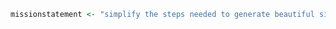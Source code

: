 ```r
missionstatement <- "simplify the steps needed to generate beautiful simulation output from [Stock Synthesis (SS3)][ss]"
```

[admb]: https://www.admb-project.org/community/ "AD model builder project"
[code-of-conduct]: https://github.com/nmfs-fish-tools/Resources/blob/main/CODE_OF_CONDUCT.md "Code of Conduct"
[contributor-guidelines]: https://github.com/nmfs-fish-tools/Resources/blob/main/CONTRIBUTING.md "Contributor guidelines"
[devtools]: https://devtools.r-lib.org/ "devtools R package"
[discussions]: https://github.com/ss3sim/ss3sim/discussions "ss3sim Discussions on GitHub"
[ggplot2]: https://ggplot2.tidyverse.org/ "ggplot2 documentation"
[grammar-of-graphics]: https://www.amazon.com/Grammar-Graphics-Statistics-Computing/dp/0387245448/ref=as_li_ss_tl "Grammar of Graphics on Amazon"
[issues]: https://github.com/ss3sim/ss3sim/issues "ss3sim issue tracker on GitHub"
[r4ss-github]: https://github.com/r4ss/r4ss "r4ss on GitHub"
[r4ss-cran]: https://cran.r-project.org/package=r4ss "r4ss on CRAN"
[remotes]: https://remotes.r-lib.org/ "remotes R package"
[rstudio-blog]: https://blog.rstudio.org/ "RStudio Blog"
[ss]: https://github.com/nmfs-stock-synthesis/stock-synthesis "Stock Synthesis (SS3) github repository"
[ss-catchability]: https://nmfs-stock-synthesis.github.io/ss-documentation/SS330_User_Manual.html#catchability "Stock Synthesis catchability documentation"
[ss-gettingstarted]: https://nmfs-stock-synthesis.github.io/ss-documentation/Getting_Started_SS.html "Stock Synthesis Getting Started documentation"
[ss-githubactions]: https://github.com/nmfs-stock-synthesis/stock-synthesis/actions "Stock Synthesis GitHub actions"
[ss-manual]: https://nmfs-stock-synthesis.github.io/ss-documentation/SS330_User_Manual.html "Stock Synthesis manual"
[ss-manual-output-files]: https://nmfs-stock-synthesis.github.io/ss-documentation/SS330_User_Manual.html#output-files "Stock Synthesis output file documentation"
[ss3sim]: https://ss3sim.github.io/ss3sim/ "ss3sim website hosted on GitHub"
[ss3sim-bin]: https://github.com/ss3sim/ss3sim/tree/main/inst/bin "Stock Synthesis executables on GitHub in ss3sim"
[ss3sim-cran]: https://cran.r-project.org/package=ss3sim "ss3sim on CRAN"
[ss3sim-github]: https://github.com/ss3sim/ss3sim/releases "ss3sim on GitHub"

